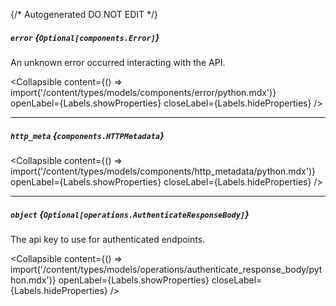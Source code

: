 {/* Autogenerated DO NOT EDIT  */}

##### `error` *{`Optional[components.Error]`}*
An unknown error occurred interacting with the API.

<Collapsible content={() => import('/content/types/models/components/error/python.mdx')} openLabel={Labels.showProperties} closeLabel={Labels.hideProperties} />


---
##### `http_meta` *{`components.HTTPMetadata`}*

<Collapsible content={() => import('/content/types/models/components/http_metadata/python.mdx')} openLabel={Labels.showProperties} closeLabel={Labels.hideProperties} />


---
##### `object` *{`Optional[operations.AuthenticateResponseBody]`}*
The api key to use for authenticated endpoints.

<Collapsible content={() => import('/content/types/models/operations/authenticate_response_body/python.mdx')} openLabel={Labels.showProperties} closeLabel={Labels.hideProperties} />



